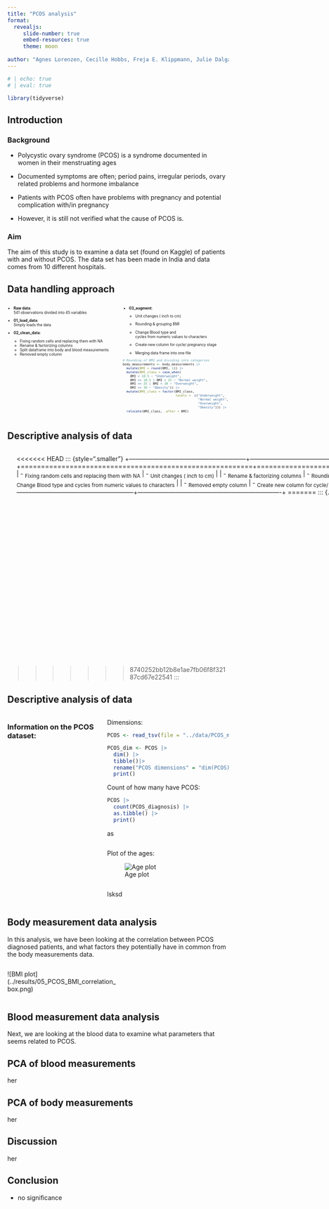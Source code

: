 ```yaml
---
title: "PCOS analysis"
format:
  revealjs:
     slide-number: true
     embed-resources: true
     theme: moon
      
author: "Agnes Lorenzen, Cecille Hobbs, Freja E. Klippmann, Julie Dalgaard Petersen & Mille Rask Sander"
---
```


```r
# | echo: true 
# | eval: true  

library(tidyverse)
```

## Introduction {.smaller}

### Background

-   Polycystic ovary syndrome (PCOS) is a syndrome documented in women in their menstruating ages

-   Documented symptoms are often; period pains, irregular periods, ovary related problems and hormone imbalance

-   Patients with PCOS often have problems with pregnancy and potential complication with/in pregnancy

-   However, it is still not verified what the cause of PCOS is.

### Aim

The aim of this study is to examine a data set (found on Kaggle) of patients with and without PCOS. The data set has been made in India and data comes from 10 different hospitals.

## Data handling approach {style=".smaller"}

::: columns
::: {.column width="50%"}
::: {style="font-size: 0.6em"}
::: incremental
-   <strong>Raw data</strong>:<br />541 observations divided into 45 variables<br />

-   <strong>01_load_data</strong>:<br />Simply loads the data<br />

-   <strong>02_clean_data</strong>:<br />

    ::: incremental
    -   Fixing random cells and replacing them with NA
    -   Rename & factorizing columns
    -   Split dataframe into body and blood measurements
    -   Removed empty column<br />
    :::
:::
:::
:::

::: {.column width="50%"}
::: {style="font-size: 0.6em"}
::: incremental
-   <strong>03_augment</strong>:<br />
    -   Unit changes ( inch to cm)

    -   Rounding & grouping BMI

    -   Change Blood type and cycles from numeric values to characters

    -   Create new column for cycle/ pregnancy stage

    -   Merging data frame into one file<br />
:::

``` .r
# Rounding of BMI and dividing into categories
body_measurements <- body_measurements |>
  mutate(BMI = round(BMI, 1)) |> 
  mutate(BMI_class = case_when(
    BMI < 18.5 ~ "Underweight",
    BMI <= 18.5 | BMI < 25 ~ "Normal weight",
    BMI <= 25 | BMI < 30 ~ "Overweight",
    BMI >= 30 ~ "Obesity")) |>
  mutate(BMI_class = factor(BMI_class,
                            levels =  c("Underweight", 
                                        "Normal weight",
                                        "Overweight", 
                                        "Obesity"))) |>
  relocate(BMI_class, .after = BMI)
```
:::
:::
:::

## Descriptive analysis of data {style=".smaller"}

::: columns
::: {.column width="50%"}
::: {style="font-size: 0.6em"}
::: incremental
::: {.column width="50%"}
Dimensions:

``` r
PCOS <- read_tsv(file = "../data/PCOS_merged.tsv")

PCOS_dim <- PCOS |>
  dim() |>
  tibble()|>
  rename("PCOS dimensions" = "dim(PCOS)")|>
  print()
```

Count of how many have PCOS:

``` r
PCOS |> 
  count(PCOS_diagnosis) |>
  as.tibble() |>
  print()
```
:::
:::
:::
:::

<<<<<<< HEAD
::: {style=".smaller"}
+---------------------------------------------------------+----------------------------------------------------------------------+
| 02 Clean data                                           | 03 Augment data                                                      |
+=========================================================+======================================================================+
| -   ~Fixing random cells and replacing them with NA~    | -   ~Unit changes ( inch to cm)~                                     |
| -   ~Rename & factorizing columns~                      | -   ~Rounding and grouping BMI~                                      |
| -   ~Split data frame into body and blood measurements~ | -   ~Change Blood type and cycles from numeric values to characters~ |
| -   ~Removed empty column~                              | -   ~Create new column for cycle/ pregnancy stage~                   |
|                                                         | -   ~Merging data frame into one file~                               |
+---------------------------------------------------------+----------------------------------------------------------------------+
=======
::: {.column width="50%"}
\![Age distribution\](../results/04_age_hist.png)
:::
>>>>>>> 8740252bb12b8e1ae7fb06f8f32187cd67e22541
:::

## Descriptive analysis of data

::: {.columns style=".smaller"}
### Information on the PCOS dataset:

::: {.column width="50%" style=".smaller, font-size: 0.8em"}
Dimensions:

``` r
PCOS <- read_tsv(file = "../data/PCOS_merged.tsv")

PCOS_dim <- PCOS |>
  dim() |>
  tibble()|>
  rename("PCOS dimensions" = "dim(PCOS)")|>
  print()
```

Count of how many have PCOS:

``` .r
PCOS |> 
  count(PCOS_diagnosis) |>
  as.tibble() |>
  print()
```

as

::: {.column width="50%" style=".smaller, font-size: 0.8em"}
Plot of the ages:

![Age plot](../results/04_age_hist.png)
:::

lsksd
:::
:::

## Body measurement data analysis

In this analysis, we have been looking at the correlation between PCOS diagnosed patients, and what factors they potentially have in common from the body measurements data.

::: {.column width="50%"}
\![BMI plot\](../results/05_PCOS_BMI_correlation_box.png)
:::

## Blood measurement data analysis

Next, we are looking at the blood data to examine what parameters that seems related to PCOS.

## PCA of blood measurements

her

## PCA of body measurements

her

## Discussion

her

## Conclusion

-   no significance
